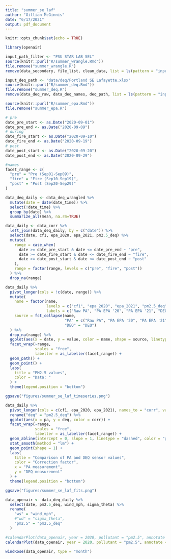 ```yaml
---
title: "summer_se_laf"
author: "Gillian McGinnis"
date: "6/17/2021"
output: pdf_document
---
```


```r
knitr::opts_chunk$set(echo = TRUE)

library(openair)
```

```r
input_path_filter <- "PSU STAR LAB SEL"
source(knitr::purl("R/summer_wrangle.Rmd"))
file.remove("summer_wrangle.R")
remove(data_secondary, file_list, clean_data, list = ls(pattern = "input_"))

input_deq_path <- "data/deq/Portland SE Lafayette.xlsx"
source(knitr::purl("R/summer_deq.Rmd"))
file.remove("summer_deq.R")
remove(data_deq_raw, data_deq_names, deq_path, list = ls(pattern = "input_"))

source(knitr::purl("R/summer_epa.Rmd"))
file.remove("summer_epa.R")
```

```r
# pre
date_pre_start <- as.Date("2020-09-01")
date_pre_end <- as.Date("2020-09-09")
# during
date_fire_start <- as.Date("2020-09-10")
date_fire_end <- as.Date("2020-09-19")
# post
date_post_start <- as.Date("2020-09-20")
date_post_end <- as.Date("2020-09-29")

#names
facet_range <- c(
  "pre" = "Pre (Sep01-Sep09)",
  "fire" = "Fire (Sep10-Sep19)",
  "post" = "Post (Sep20-Sep29)"
)
```


```r
data_deq_daily <- data_deq_wrangled %>% 
  mutate(date = date(date_time)) %>% 
  select(!date_time) %>% 
  group_by(date) %>% 
  summarize_all(mean, na.rm=TRUE)

data_daily <- data_corr %>% 
  left_join(data_deq_daily, by = c("date")) %>% 
  select(date, cf1, epa_2020, epa_2021, pm2.5_deq) %>% 
  mutate(
    range = case_when(
      date >= date_pre_start & date <= date_pre_end ~ "pre",
      date >= date_fire_start & date <= date_fire_end ~ "fire",
      date >= date_post_start & date <= date_post_end ~ "post"
    ),
    range = factor(range, levels = c("pre", "fire", "post"))
  ) %>% 
  drop_na(range)
```

```r

data_daily %>% 
  pivot_longer(cols = !c(date, range)) %>% 
  mutate(
    name = factor(name,
                  levels = c("cf1", "epa_2020", "epa_2021", "pm2.5_deq"),
                  labels = c("Raw PA", "PA EPA '20", "PA EPA '21", "DEQ")),
    source = fct_collapse(name,
                          "PA" = c("Raw PA", "PA EPA '20", "PA EPA '21"),
                          "DEQ" = "DEQ")
  ) %>% 
  drop_na(range) %>% 
  ggplot(aes(x = date, y = value, color = name, shape = source, linetype = source)) +
  facet_wrap(~range,
             scales = "free",
             labeller = as_labeller(facet_range)) +
  geom_path() +
  geom_point() +
  labs(
    title = "PM2.5 values",
    color = "Data: "
  ) +
  theme(legend.position = "bottom")

ggsave("figures/summer_se_laf_timeseries.png")
```

```r
data_daily %>% 
  pivot_longer(cols = c(cf1, epa_2020, epa_2021), names_to = "corr", values_to = "pa") %>% 
  rename("deq" = "pm2.5_deq") %>% 
  ggplot(aes(x = pa, y = deq, color = corr)) +
  facet_wrap(~range,
             scales = "free",
             labeller = as_labeller(facet_range)) +
  geom_abline(intercept = 0, slope = 1, linetype = "dashed", color = "gray") +
  stat_smooth(method = "lm") +
  geom_point(shape = 1) +
  labs(
    title = "Comparison of PA and DEQ sensor values",
    color = "Correction factor",
    x = "PA measurement",
    y = "DEQ measurement"
  ) +
  theme(legend.position = "bottom")

ggsave("figures/summer_se_laf_fits.png")
```


```r
data_openair <- data_deq_daily %>% 
  select(date, pm2.5_deq, wind_mph, sigma_theta) %>% 
  rename(
    "ws" = "wind_mph",
    #"wd" = "sigma_theta",
    "pm2.5" = "pm2.5_deq"
  )

#calendarPlot(data_openair, year = 2020, pollutant = "pm2.5", annotate = "wd")
calendarPlot(data_openair, year = 2020, pollutant = "pm2.5", annotate = "ws")

windRose(data_openair, type = "month")
```

